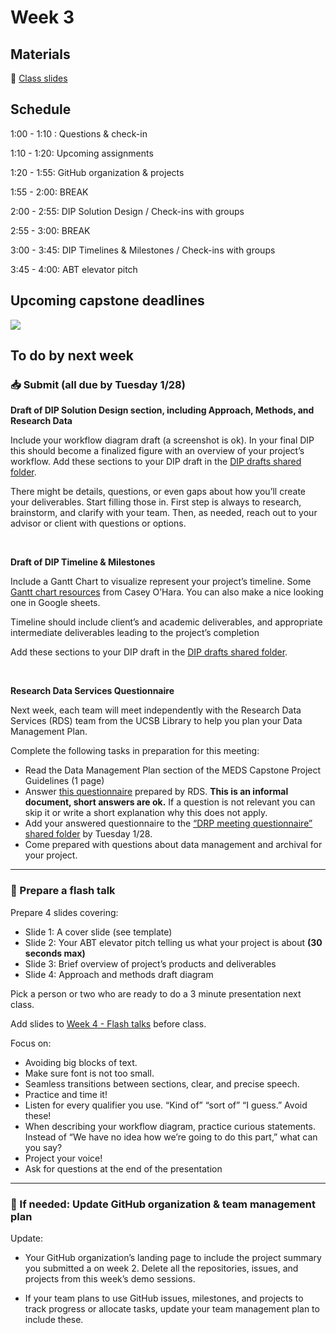 # Week 3

## Materials

📕 [Class slides](https://docs.google.com/presentation/d/1aEMKe4IlfFPBV9JHwsRblpCS1DzMwgA8Fj4P3g3xyM4/edit?usp=sharing)


## Schedule

1:00 - 1:10 : Questions & check-in 

1:10 - 1:20: Upcoming assignments

1:20 - 1:55: GitHub organization & projects

1:55 - 2:00: BREAK

2:00 - 2:55: DIP Solution Design / Check-ins with groups

2:55 - 3:00: BREAK

3:00 - 3:45: DIP Timelines & Milestones / Check-ins with groups

3:45 - 4:00: ABT elevator pitch

## Upcoming capstone deadlines

![](/411a_winter/images/411a_2025_deadlines2.png)


## To do by next week

### 📥 Submit (all due by Tuesday 1/28)

**Draft of DIP Solution Design section, including Approach, Methods, and Research Data**

Include your workflow diagram draft (a screenshot is ok). In your final DIP this should become a finalized figure with an overview of your project’s workflow. Add these sections to your DIP draft in the [DIP drafts shared folder](https://drive.google.com/drive/folders/1rumSHeD2cVxZG86N3xuNZRPrS6nEm9Tr?usp=share_link).

There might be details, questions, or even gaps about how you’ll create your  deliverables. Start filling those in. First step is always to research, brainstorm, and clarify with your team. Then, as needed, reach out to your advisor or client with questions or options. 

<br>

**Draft of DIP Timeline & Milestones**

Include a Gantt Chart to visualize represent your project’s timeline. Some [Gantt chart resources](https://docs.google.com/document/d/1eIcWfopk3owdXdjkzbEmZRg3oObdQLvYprrEMxP0jIQ/edit?usp=sharing) from Casey O’Hara. You can also make a nice looking one in Google sheets.

Timeline should include client’s and academic deliverables, and appropriate intermediate deliverables leading to the project’s completion

Add these sections to your DIP draft in the [DIP drafts shared folder](https://drive.google.com/drive/folders/1rumSHeD2cVxZG86N3xuNZRPrS6nEm9Tr?usp=share_link).

<br>

**Research Data Services Questionnaire**

Next week, each team will meet independently with the Research Data Services (RDS) team from the UCSB Library to help you plan your Data Management Plan. 

Complete the following tasks in preparation for this meeting:

- Read the Data Management Plan section of the MEDS Capstone Project Guidelines (1 page)
- Answer [this questionnaire](https://docs.google.com/document/d/1dLV5RK3_sVuX-jbL0QaqaeFAa1JZ6cxo7nwfGUWjX7s/edit?usp=sharing) prepared by RDS. **This is an informal document, short answers are ok.** If a question is not relevant you can skip it or write a short explanation why this does not apply. 
- Add your answered questionnaire to the [“DRP meeting questionnaire” shared folder](https://drive.google.com/drive/folders/1CqMWOcWt8zDM_8GDVnVS0dKYNoNcbm2n?usp=share_link) by Tuesday 1/28.
- Come prepared with questions about data management and archival for your project.

***

### 💬 Prepare a flash talk


Prepare 4 slides covering:

- Slide 1: A cover slide  (see template)
- Slide 2: Your ABT elevator pitch telling us what your project is about **(30 seconds max)**
- Slide 3: Brief overview of project’s products and deliverables
- Slide 4:  Approach and methods draft diagram

Pick a person or two who are ready to do a 3 minute presentation next class.

Add slides to [Week 4 - Flash talks](https://drive.google.com/drive/folders/1a448sn7WctgC9nMvm0MkIWNPA6AIlVdV?usp=share_link) before class.

Focus on: 

- Avoiding big blocks of text. 
- Make sure font is not too small.
- Seamless transitions between sections, clear, and precise speech.
- Practice and time it! 
- Listen for every qualifier you use. “Kind of” “sort of” “I guess.” Avoid these!
- When describing your workflow diagram, practice curious statements. Instead of “We have no idea how we’re going to do this part,” what can you say? 
- Project your voice!
- Ask for questions at the end of the presentation


*** 

### 📝 If needed: Update GitHub organization & team management plan

Update: 

- Your GitHub organization’s landing page to include the project summary you submitted a on week 2. Delete all the repositories, issues, and projects from this week's demo sessions.

- If your team plans to use GitHub issues, milestones, and projects to track progress or allocate tasks, update your team management plan to include these.
